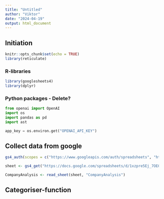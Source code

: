 ```yaml
---
title: "Untitled"
author: "Viktor"
date: "2024-04-19"
output: html_document
---
```


## Initiation
```r
knitr::opts_chunk$set(echo = TRUE)
library(reticulate)
```
### R-libraries
```r
library(googlesheets4)
library(dplyr)
```
### Python packages - Delete?
```python
from openai import OpenAI
import os
import pandas as pd
import ast

app_key = os.environ.get("OPENAI_API_KEY")
```

## Collect data from google
```r
gs4_auth(scopes = c("https://www.googleapis.com/auth/spreadsheets", "https://www.googleapis.com/auth/drive"))

sheet <- gs4_get("https://docs.google.com/spreadsheets/d/1xzpre5Ej_7OEGRU4EA7KZuMQnSz5YCyTx5Sdbml6bQE/edit#gid=0")

CompanyAnalysis <- read_sheet(sheet, "CompanyAnalysis")
```

## Categoriser-function
